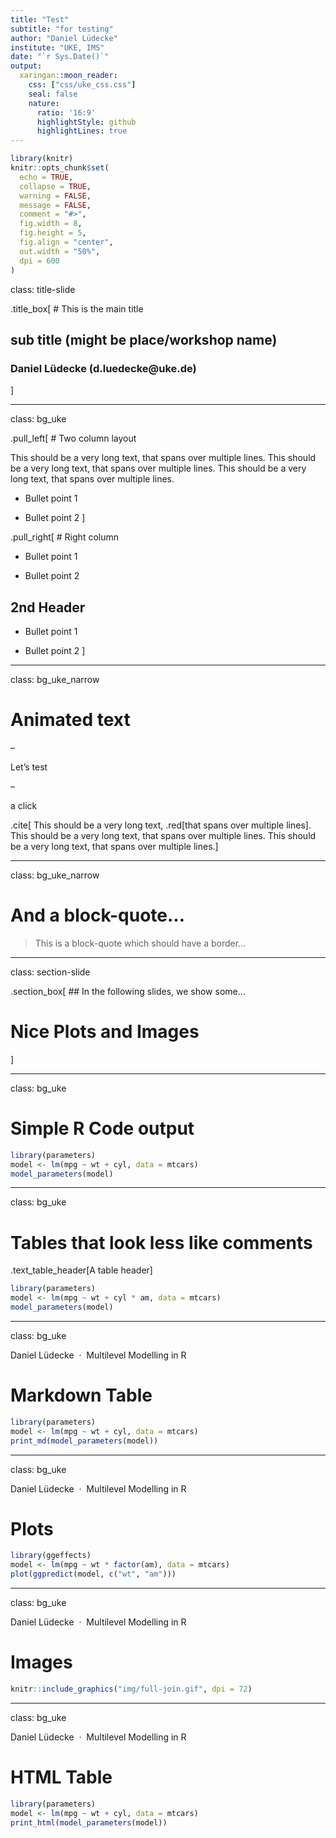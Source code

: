 ```yaml
---
title: "Test"
subtitle: "for testing"
author: "Daniel Lüdecke"
institute: "UKE, IMS"
date: "`r Sys.Date()`"
output:
  xaringan::moon_reader:
    css: ["css/uke_css.css"]
    seal: false
    nature:
      ratio: '16:9'
      highlightStyle: github
      highlightLines: true    
---
```


```r
library(knitr)
knitr::opts_chunk$set(
  echo = TRUE,
  collapse = TRUE,
  warning = FALSE,
  message = FALSE,
  comment = "#>",
  fig.width = 8,
  fig.height = 5,
  fig.align = "center",
  out.width = "50%",
  dpi = 600
)
```

class: title-slide
<div class="uke_title"></div>

.title_box[
# This is the main title

## sub title (might be place/workshop name)

### Daniel Lüdecke (d.luedecke@uke.de)
]


<div class="title_box_logo"></div>

---

class: bg_uke
<div class="uke_header"></div>

.pull_left[
# Two column layout

This should be a very long text, that spans over multiple lines. This should be a very long text, that spans over multiple lines. This should be a very long text, that spans over multiple lines.

* Bullet point 1

* Bullet point 2
]

.pull_right[
# Right column

* Bullet point 1

* Bullet point 2

## 2nd Header

* Bullet point 1

* Bullet point 2
]

---

class: bg_uke_narrow
<div class="uke_header"></div>

# Animated text

--

Let's test 

--

a click

.cite[
This should be a very long text, .red[that spans over multiple lines]. This should be a very long text, that spans over multiple lines. This should be a very long text, that spans over multiple lines.
]

---

class: bg_uke_narrow
<div class="uke_header"></div>

# And a block-quote...

> This is a block-quote
> which should have a border...

---

class: section-slide
<div class="uke_section"></div>

.section_box[
## In the following slides, we show some...

# Nice Plots and Images
]

---

class: bg_uke
<div class="uke_header"></div>

# Simple R Code output

```r
library(parameters)
model <- lm(mpg ~ wt + cyl, data = mtcars)
model_parameters(model)
```

---

class: bg_uke
<div class="uke_header"></div>

# Tables that look less like comments

.text_table_header[A table header]

```r
library(parameters)
model <- lm(mpg ~ wt + cyl * am, data = mtcars)
model_parameters(model)
```

---

class: bg_uke
<div class="uke_header"><p>Daniel Lüdecke&nbsp;&nbsp;&middot;&nbsp;&nbsp;Multilevel Modelling in R<p></div>

# Markdown Table

```r
library(parameters)
model <- lm(mpg ~ wt + cyl, data = mtcars)
print_md(model_parameters(model))
```

---

class: bg_uke
<div class="uke_header"><p>Daniel Lüdecke&nbsp;&nbsp;&middot;&nbsp;&nbsp;Multilevel Modelling in R<p></div>

# Plots

```r
library(ggeffects)
model <- lm(mpg ~ wt * factor(am), data = mtcars)
plot(ggpredict(model, c("wt", "am")))
```

---

class: bg_uke
<div class="uke_header"><p>Daniel Lüdecke&nbsp;&nbsp;&middot;&nbsp;&nbsp;Multilevel Modelling in R<p></div>

# Images

```r
knitr::include_graphics("img/full-join.gif", dpi = 72)
```

---

class: bg_uke
<div class="uke_header"><p>Daniel Lüdecke&nbsp;&nbsp;&middot;&nbsp;&nbsp;Multilevel Modelling in R<p></div>

# HTML Table

```r
library(parameters)
model <- lm(mpg ~ wt + cyl, data = mtcars)
print_html(model_parameters(model))
```
